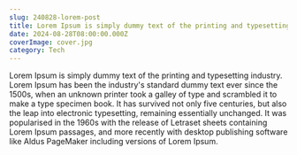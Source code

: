 ```yaml
---
slug: 240828-lorem-post
title: Lorem Ipsum is simply dummy text of the printing and typesetting industry
date: 2024-08-28T08:00:00.000Z
coverImage: cover.jpg
category: Tech
---
```


Lorem Ipsum is simply dummy text of the printing and typesetting industry. Lorem Ipsum has been the industry's standard dummy text ever since the 1500s, when an unknown printer took a galley of type and scrambled it to make a type specimen book. It has survived not only five centuries, but also the leap into electronic typesetting, remaining essentially unchanged. It was popularised in the 1960s with the release of Letraset sheets containing Lorem Ipsum passages, and more recently with desktop publishing software like Aldus PageMaker including versions of Lorem Ipsum.